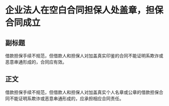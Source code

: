 # 企业法人在空白合同担保人处盖章，担保合同成立
## 副标题
借款担保手续不规范，但借款人和担保人对加盖真实印鉴的合同不能证明系欺诈或恶意串通形成的，合同应有效。
## 正文
借款担保手续不规范，但借款人和担保人对加盖真实个人名章或公章的借款担保合同不能证明系欺诈或恶意串通形成的，应承担相应合同责任。